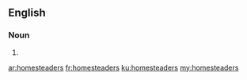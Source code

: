 ==English==

===Noun===
{{head|en|noun plural form}}

# {{plural of|homesteader|lang=en}}

[[ar:homesteaders]]
[[fr:homesteaders]]
[[ku:homesteaders]]
[[my:homesteaders]]
